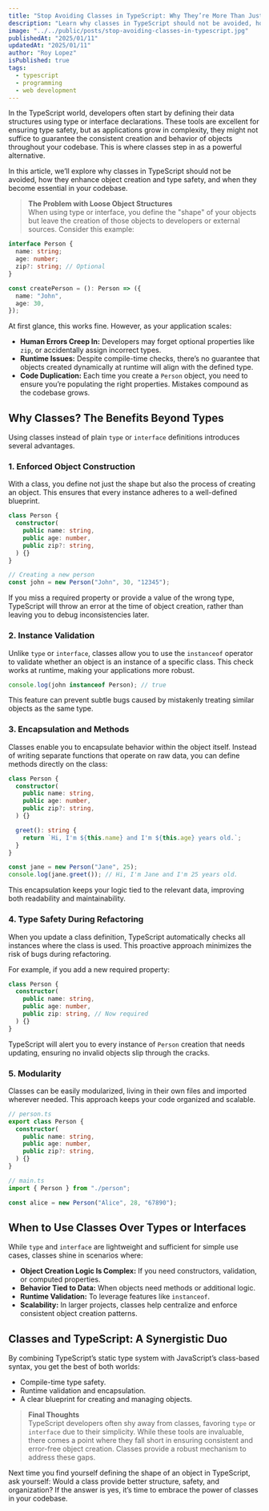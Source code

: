 ```yaml
---
title: "Stop Avoiding Classes in TypeScript: Why They’re More Than Just Syntax"
description: "Learn why classes in TypeScript should not be avoided, how they enhance object creation and type safety, and when they become essential in your codebase."
image: "../../public/posts/stop-avoiding-classes-in-typescript.jpg"
publishedAt: "2025/01/11"
updatedAt: "2025/01/11"
author: "Roy Lopez"
isPublished: true
tags:
  - typescript
  - programming
  - web development
---
```


In the TypeScript world, developers often start by defining their data structures using type or interface declarations. These tools are excellent for ensuring type safety, but as applications grow in complexity, they might not suffice to guarantee the consistent creation and behavior of objects throughout your codebase. This is where classes step in as a powerful alternative.

In this article, we’ll explore why classes in TypeScript should not be avoided, how they enhance object creation and type safety, and when they become essential in your codebase.

> **The Problem with Loose Object Structures**  
> When using type or interface, you define the "shape" of your objects but leave the creation of those objects to developers or external sources. Consider this example:

```typescript
interface Person {
  name: string;
  age: number;
  zip?: string; // Optional
}

const createPerson = (): Person => ({
  name: "John",
  age: 30,
});
```

At first glance, this works fine. However, as your application scales:

- **Human Errors Creep In:** Developers may forget optional properties like `zip`, or accidentally assign incorrect types.
- **Runtime Issues:** Despite compile-time checks, there’s no guarantee that objects created dynamically at runtime will align with the defined type.
- **Code Duplication:** Each time you create a `Person` object, you need to ensure you’re populating the right properties. Mistakes compound as the codebase grows.

## Why Classes? The Benefits Beyond Types

Using classes instead of plain `type` or `interface` definitions introduces several advantages.

### 1. Enforced Object Construction

With a class, you define not just the shape but also the process of creating an object. This ensures that every instance adheres to a well-defined blueprint.

```typescript
class Person {
  constructor(
    public name: string,
    public age: number,
    public zip?: string,
  ) {}
}

// Creating a new person
const john = new Person("John", 30, "12345");
```

If you miss a required property or provide a value of the wrong type, TypeScript will throw an error at the time of object creation, rather than leaving you to debug inconsistencies later.

### 2. Instance Validation

Unlike `type` or `interface`, classes allow you to use the `instanceof` operator to validate whether an object is an instance of a specific class. This check works at runtime, making your applications more robust.

```typescript
console.log(john instanceof Person); // true
```

This feature can prevent subtle bugs caused by mistakenly treating similar objects as the same type.

### 3. Encapsulation and Methods

Classes enable you to encapsulate behavior within the object itself. Instead of writing separate functions that operate on raw data, you can define methods directly on the class:

```typescript
class Person {
  constructor(
    public name: string,
    public age: number,
    public zip?: string,
  ) {}

  greet(): string {
    return `Hi, I'm ${this.name} and I'm ${this.age} years old.`;
  }
}

const jane = new Person("Jane", 25);
console.log(jane.greet()); // Hi, I'm Jane and I'm 25 years old.
```

This encapsulation keeps your logic tied to the relevant data, improving both readability and maintainability.

### 4. Type Safety During Refactoring

When you update a class definition, TypeScript automatically checks all instances where the class is used. This proactive approach minimizes the risk of bugs during refactoring.

For example, if you add a new required property:

```typescript
class Person {
  constructor(
    public name: string,
    public age: number,
    public zip: string, // Now required
  ) {}
}
```

TypeScript will alert you to every instance of `Person` creation that needs updating, ensuring no invalid objects slip through the cracks.

### 5. Modularity

Classes can be easily modularized, living in their own files and imported wherever needed. This approach keeps your code organized and scalable.

```typescript
// person.ts
export class Person {
  constructor(
    public name: string,
    public age: number,
    public zip?: string,
  ) {}
}

// main.ts
import { Person } from "./person";

const alice = new Person("Alice", 28, "67890");
```

## When to Use Classes Over Types or Interfaces

While `type` and `interface` are lightweight and sufficient for simple use cases, classes shine in scenarios where:

- **Object Creation Logic Is Complex:** If you need constructors, validation, or computed properties.
- **Behavior Tied to Data:** When objects need methods or additional logic.
- **Runtime Validation:** To leverage features like `instanceof`.
- **Scalability:** In larger projects, classes help centralize and enforce consistent object creation patterns.

## Classes and TypeScript: A Synergistic Duo

By combining TypeScript’s static type system with JavaScript’s class-based syntax, you get the best of both worlds:

- Compile-time type safety.
- Runtime validation and encapsulation.
- A clear blueprint for creating and managing objects.

> **Final Thoughts**  
> TypeScript developers often shy away from classes, favoring `type` or `interface` due to their simplicity. While these tools are invaluable, there comes a point where they fall short in ensuring consistent and error-free object creation. Classes provide a robust mechanism to address these gaps.

Next time you find yourself defining the shape of an object in TypeScript, ask yourself: Would a class provide better structure, safety, and organization? If the answer is yes, it’s time to embrace the power of classes in your codebase.
